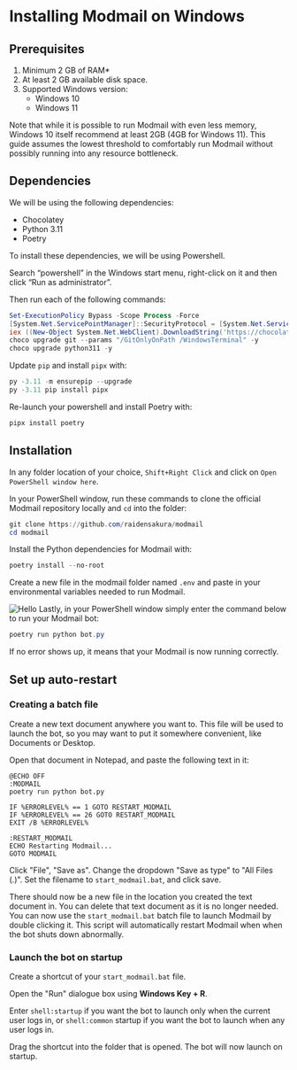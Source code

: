 
# Installing Modmail on Windows

## Prerequisites

1. Minimum 2 GB of RAM\*
2. At least 2 GB available disk space.
3. Supported Windows version:
   * Windows 10
   * Windows 11

<Callout emoji="ℹ️" type="info">
Note that while it is possible to run Modmail with even less memory, Windows 10 itself recommend at least 2GB (4GB for Windows 11). This guide assumes the lowest threshold to comfortably run Modmail without possibly running into any resource bottleneck.
</Callout>

## Dependencies

We will be using the following dependencies:

* Chocolatey
* Python 3.11
* Poetry

To install these dependencies, we will be using Powershell.

Search “powershell” in the Windows start menu, right-click on it and then click “Run as administrator”.

Then run each of the following commands:

```powershell
Set-ExecutionPolicy Bypass -Scope Process -Force
[System.Net.ServicePointManager]::SecurityProtocol = [System.Net.ServicePointManager]::SecurityProtocol -bor 3072
iex ((New-Object System.Net.WebClient).DownloadString('https://chocolatey.org/install.ps1'))
choco upgrade git --params "/GitOnlyOnPath /WindowsTerminal" -y
choco upgrade python311 -y
```

Update `pip` and install `pipx` with:
```powershell
py -3.11 -m ensurepip --upgrade
py -3.11 pip install pipx
```

Re-launch your powershell and install Poetry with:
```powershell
pipx install poetry
```

## Installation

In any folder location of your choice, `Shift+Right Click` and click on `Open PowerShell window here`.

In your PowerShell window, run these commands to clone the official Modmail repository locally and `cd` into the folder:

```powershell
git clone https://github.com/raidensakura/modmail
cd modmail
```

Install the Python dependencies for Modmail with:

```powershell
poetry install --no-root
```

Create a new file in the modmail folder named `.env` and paste in your environmental variables needed to run Modmail.

<Image src="/windows-env.png" alt="Hello" width={400} height={500} />
Lastly, in your PowerShell window simply enter the command below to run your Modmail bot:

```powershell
poetry run python bot.py
```

If no error shows up, it means that your Modmail is now running correctly.

## Set up auto-restart

### Creating a batch file

Create a new text document anywhere you want to. This file will be used to launch the bot, so you may want to put it somewhere convenient, like Documents or Desktop.

Open that document in Notepad, and paste the following text in it:

```batch
@ECHO OFF
:MODMAIL
poetry run python bot.py

IF %ERRORLEVEL% == 1 GOTO RESTART_MODMAIL
IF %ERRORLEVEL% == 26 GOTO RESTART_MODMAIL
EXIT /B %ERRORLEVEL%

:RESTART_MODMAIL
ECHO Restarting Modmail...
GOTO MODMAIL
```

Click "File", "Save as". Change the dropdown "Save as type" to "All Files (.)". Set the filename to `start_modmail.bat`, and click save.

There should now be a new file in the location you created the text document in. You can delete that text document as it is no longer needed.
You can now use the `start_modmail.bat` batch file to launch Modmail by double clicking it.
This script will automatically restart Modmail when when the bot shuts down abnormally.

### Launch the bot on startup

Create a shortcut of your `start_modmail.bat` file.

Open the "Run" dialogue box using **Windows Key + R**.

Enter `shell:startup` if you want the bot to launch only when the current user logs in, or `shell:common` startup if you want the bot to launch when any user logs in.

Drag the shortcut into the folder that is opened. The bot will now launch on startup.